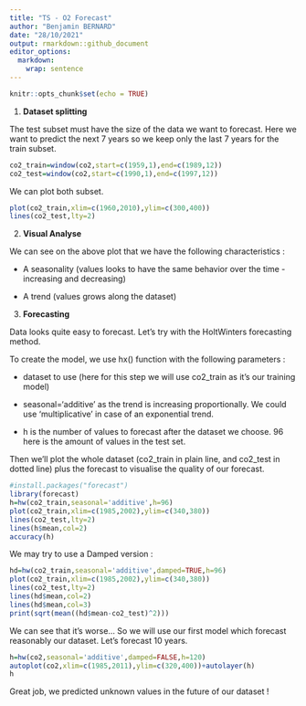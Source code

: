 ```yaml
---
title: "TS - O2 Forecast"
author: "Benjamin BERNARD"
date: "28/10/2021"
output: rmarkdown::github_document
editor_options: 
  markdown: 
    wrap: sentence
---
```


```r
knitr::opts_chunk$set(echo = TRUE)
```

1.  **Dataset splitting**

The test subset must have the size of the data we want to forecast.
Here we want to predict the next 7 years so we keep only the last 7 years for the train subset.

```r
co2_train=window(co2,start=c(1959,1),end=c(1989,12))
co2_test=window(co2,start=c(1990,1),end=c(1997,12))
```

We can plot both subset.

```r
plot(co2_train,xlim=c(1960,2010),ylim=c(300,400))
lines(co2_test,lty=2)
```

2.  **Visual Analyse**

We can see on the above plot that we have the following characteristics :

-   A seasonality (values looks to have the same behavior over the time - increasing and decreasing)

-   A trend (values grows along the dataset)

3.  **Forecasting**

Data looks quite easy to forecast.
Let's try with the HoltWinters forecasting method.

To create the model, we use hx() function with the following parameters :

-   dataset to use (here for this step we will use co2_train as it's our training model)

-   seasonal='additive' as the trend is increasing proportionally.
    We could use 'multiplicative' in case of an exponential trend.

-   h is the number of values to forecast after the dataset we choose.
    96 here is the amount of values in the test set.

Then we'll plot the whole dataset (co2_train in plain line, and co2_test in dotted line) plus the forecast to visualise the quality of our forecast.

```r
#install.packages("forecast")
library(forecast)
h=hw(co2_train,seasonal='additive',h=96)
plot(co2_train,xlim=c(1985,2002),ylim=c(340,380))
lines(co2_test,lty=2)
lines(h$mean,col=2)
accuracy(h)
```

We may try to use a Damped version :

```r
hd=hw(co2_train,seasonal='additive',damped=TRUE,h=96)
plot(co2_train,xlim=c(1985,2002),ylim=c(340,380))
lines(co2_test,lty=2)
lines(hd$mean,col=2)
lines(hd$mean,col=3)
print(sqrt(mean((hd$mean-co2_test)^2)))
```

We can see that it's worse... So we will use our first model which forecast reasonably our dataset.
Let's forecast 10 years.

```r
h=hw(co2,seasonal='additive',damped=FALSE,h=120)
autoplot(co2,xlim=c(1985,2011),ylim=c(320,400))+autolayer(h)
h
```

Great job, we predicted unknown values in the future of our dataset !
